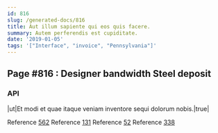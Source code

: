 ```yaml
---
id: 816
slug: /generated-docs/816
title: Aut illum sapiente qui eos quis facere.
summary: Autem perferendis est cupiditate.
date: '2019-01-05'
tags: '["Interface", "invoice", "Pennsylvania"]'
---
```

## Page #816 : Designer bandwidth Steel deposit
<Partial />

### API

|ut|Et modi et quae itaque veniam inventore sequi dolorum nobis.|true|

Reference [562](/generated-docs/562)
Reference [131](/generated-docs/131)
Reference [52](/generated-docs/52)
Reference [338](/generated-docs/338)



